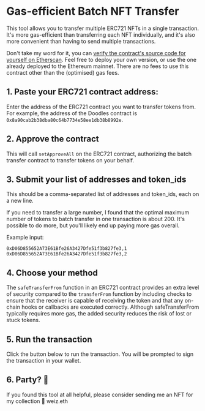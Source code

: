 
# Gas-efficient Batch NFT Transfer

This tool allows you to transfer multiple ERC721 NFTs in a single transaction. It's more gas-efficient than transferring each NFT individually, and it's also more convenient than having to send multiple transactions.

Don't take my word for it, you can [verify the contract's source code for yourself on Etherscan](https://etherscan.io/address/0x7Ee128B2DacA0D2f4e61bE49d668AE82964E65F8#code). Feel free to deploy your own version, or use the one already deployed to the Ethereum mainnet. There are no fees to use this contract other than the (optimised) gas fees.

## 1. Paste your ERC721 contract address:

Enter the address of the ERC721 contract you want to transfer tokens from. For example, the address of the Doodles contract is ```0x8a90cab2b38dba80c64b7734e58ee1db38b8992e```.

<InputContractAddress />

## 2. Approve the contract
This will call ```setApproveAll``` on the ERC721 contract, authorizing the batch transfer contract to transfer tokens on your behalf.

<BtnApproveContract />

## 3. Submit your list of addresses and token_ids

This should be a comma-separated list of addresses and token_ids, each on a new line. 

If you need to transfer a large number, I found that the optimal maximum number of tokens to batch transfer in one transaction is about 200. It's possible to do more, but you'll likely end up paying more gas overall.

Example input:

```
0xD06D855652A73E61Bfe26A3427Dfe51f3b827fe3,1
0xD06D855652A73E61Bfe26A3427Dfe51f3b827fe3,2
```

<InputRawData />

## 4. Choose your method

The ```safeTransferFrom``` function in an ERC721 contract provides an extra level of security compared to the ```transferFrom``` function by including checks to ensure that the receiver is capable of receiving the token and that any on-chain hooks or callbacks are executed correctly. Although safeTransferFrom typically requires more gas, the added security reduces the risk of lost or stuck tokens.

<InputSelectBatchTransferMethod />

## 5. Run the transaction

Click the button below to run the transaction. You will be prompted to sign the transaction in your wallet.

<BtnBatchTransfer />

## 6. Party? 🥳

If you found this tool at all helpful, please consider sending me an NFT for my collection 🙏 weiz.eth
